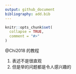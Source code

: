 ```yaml
---
output: github_document
bibliography: add.bib
---
```


<!-- README.md is generated from README.Rmd. Please edit that file -->

```r
knitr::opts_chunk$set(
  collapse = TRUE,
  comment = "#>"
)
```

@Chi2018 的教程

1. 表述不是很直观
1. 但是举的问题都是令人感兴趣的